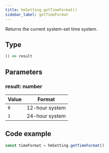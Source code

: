 ```yaml
---
title: hmSetting.getTimeFormat()
sidebar_label: getTimeFormat
---
```


Returns the current system-set time system.

## Type

```ts
() => result
```

## Parameters

### result: number

| Value | Format |
| --- | -------- |
| `0` | 12-hour system |
| `1` | 24-hour system |

## Code example

```js
const timeFormat = hmSetting.getTimeFormat()
```
